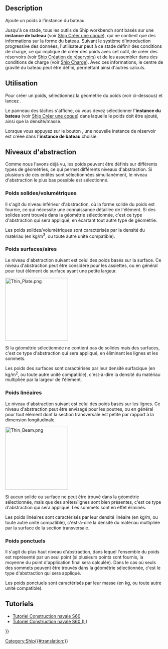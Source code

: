 <languages/>

{{Docnav/fr
|[[Ship_Hydrostatics/fr|Hydrostatique]]
|[[Ship_Tank/fr|Réservoir]]
|[[Ship_Workbench/fr|Ship]]
|IconL=Ship_Hydrostatics.svg
|IconR=Ship_Tank.svg
|IconC=Workbench_Ship.svg
}}

{{GuiCommand/fr
|Name=Ship Weight
|Name/fr=Ship Poids
|MenuLocation=Weights → Create a new ship weight
|Workbenches=[[Ship_Workbench/fr|Ship]]
|Shortcut=
|SeeAlso=
}}

== Description ==

Ajoute un poids à l'instance du bateau.

Jusqu'à ce stade, tous les outils de Ship workbench sont basés sur une '''instance de bateau''' (voir [[Ship_CreateShip/fr|Ship Créer une coque]]), qui ne contient que des informations sur la forme du bateau. Suivant le système d'introduction progressive des données, l'utilisateur peut à ce stade définir des conditions de charge, ce qui implique de créer des poids avec cet outil, de créer des réservoirs (voir [[Ship_Tank/fr|Ship Création de réservoirs]]) et de les assembler dans des conditions de charge (voir [[Ship_LoadCondition/fr|Ship Charge]]). Avec ces informations, le centre de gravité du bateau peut être défini, permettant ainsi d'autres calculs.

== Utilisation ==

Pour créer un poids, sélectionnez la géométrie du poids (voir ci-dessous) et lancez {{MenuCommand|Weights → [[Image:Ship_Weight.svg|16px]] Create a new ship weight}}.

Le panneau des tâches s'affiche, où vous devez sélectionner l''''instance du bateau''' (voir [[Ship_CreateShip/fr|Ship Créer une coque]]) dans laquelle le poids doit être ajouté, ainsi que la densité/masse.

Lorsque vous appuyez sur le bouton {{Button|Accept}}, une nouvelle instance de réservoir est créée dans l''''instance de bateau''' choisie.

== Niveaux d'abstraction ==

Comme nous l'avons déjà vu, les poids peuvent être définis sur différents types de géométries, ce qui permet différents niveaux d'abstraction. Si plusieurs de ces entités sont sélectionnées simultanément, le niveau d'abstraction le plus bas possible est sélectionné.

=== Poids solides/volumétriques ===

Il s'agit du niveau inférieur d'abstraction, où la forme solide du poids est fournie, ce qui nécessite une connaissance détaillée de l'élément. Si des solides sont trouvés dans la géométrie sélectionnée, c'est ce type d'abstraction qui sera appliqué, en écartant tout autre type de géométrie.

Les poids solides/volumétriques sont caractérisés par la densité du matériau (en kg/m<sup>3</sup>, ou toute autre unité compatible).

=== Poids surfaces/aires ===

Le niveau d'abstraction suivant est celui des poids basés sur la surface. Ce niveau d'abstraction peut être considéré pour les assiettes, ou en général pour tout élément de surface ayant une petite largeur.

[[Image:Thin Plate.png|200px]]
{{Caption|Vue schématique d'une plaque mince}}

Si la géométrie sélectionnée ne contient pas de solides mais des surfaces, c'est ce type d'abstraction qui sera appliqué, en éliminant les lignes et les sommets.

Les poids des surfaces sont caractérisés par leur densité surfacique (en kg/m<sup>2</sup>, ou toute autre unité compatible), c'est-à-dire la densité du matériau multipliée par la largeur de l'élément.

=== Poids linéaires ===

Le niveau d'abstraction suivant est celui des poids basés sur les lignes. Ce niveau d'abstraction peut être envisagé pour les poutres, ou en général pour tout élément dont la section transversale est petite par rapport à la dimension longitudinale.

[[Image:Thin Beam.png|200px]]
{{Caption|Vue schématique d'une poutre mince}}

Si aucun solide ou surface ne peut être trouvé dans la géométrie sélectionnée, mais que des arêtes/lignes sont bien présentes, c'est ce type d'abstraction qui sera appliqué. Les sommets sont en effet éliminés.

Les poids linéaires sont caractérisés par leur densité linéaire (en kg/m, ou toute autre unité compatible), c'est-à-dire la densité du matériau multipliée par la surface de la section transversale.

=== Poids ponctuels ===

Il s'agit du plus haut niveau d'abstraction, dans lequel l'ensemble du poids est représenté par un seul point (si plusieurs points sont fournis, la moyenne du point d'application final sera calculée). Dans le cas où seuls des sommets peuvent être trouvés dans la géométrie sélectionnée, c'est le type d'abstraction qui sera appliqué.

Les poids ponctuels sont caractérisés par leur masse (en kg, ou toute autre unité compatible).

==Tutoriels==

* [[FreeCAD-Ship_s60_tutorial/fr|Tutoriel Construction navale S60]]
* [[FreeCAD-Ship_s60_tutorial_(II)/fr|Tutoriel Construction navale S60 (II)]] 


{{Docnav/fr
|[[Ship_Hydrostatics/fr|Hydrostatique]]
|[[Ship_Tank/fr|Réservoir]]
|[[Ship_Workbench/fr|Ship]]
|IconL=Ship_Hydrostatics.svg
|IconR=Ship_Tank.svg
|IconC=Workbench_Ship.svg
}}

{{Userdocnavi{{#translation:}}}}
[[Category:Ship{{#translation:}}]]